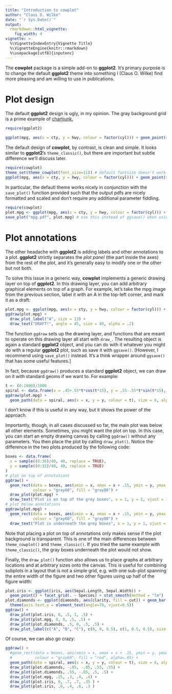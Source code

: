 ```yaml
---
title: "Introduction to cowplot"
author: "Claus O. Wilke"
date: "`r Sys.Date()`"
output:
  rmarkdown::html_vignette:
    fig_width: 4
vignette: >
  %\VignetteIndexEntry{Vignette Title}
  %\VignetteEngine{knitr::rmarkdown}
  %\usepackage[utf8]{inputenc}
---
```

The **cowplot** package is a simple add-on to **ggplot2**. It's primary purpose is to change the default **ggplot2** theme into something I (Claus O. Wilke) find more pleasing and am willing to use in publications.

# Plot design

The default **ggplot2** design is ugly, in my opinion. The gray background grid is a prime example of [chartjunk.](http://en.wikipedia.org/wiki/Chartjunk)
```r
require(ggplot2)
```
```r
ggplot(mpg, aes(x = cty, y = hwy, colour = factor(cyl))) + geom_point(size=2.5)
```

The default design of **cowplot**, by contrast, is clean and simple. It looks similar to **ggplot2**'s `theme_classic()`, but there are important but subtle difference we'll discuss later.
```r
require(cowplot)
theme_set(theme_cowplot(font_size=11)) # default fontsize doesn't work well for online viewing
ggplot(mpg, aes(x = cty, y = hwy, colour = factor(cyl))) + geom_point(size=2.5)
```

In particular, the defautl theme works nicely in conjunction with the `save_plot()` function provided such that the output pdfs are nicely formatted and scaled and don't require any additional parameter fiddling.
```r
require(cowplot)
plot.mpg <- ggplot(mpg, aes(x = cty, y = hwy, colour = factor(cyl))) + geom_point(size=2.5)
save_plot("mpg.pdf", plot.mpg) # use this instead of ggsave() when using cowplot
```

# Plot annotations

The other headache with **ggplot2** is adding labels and other annotations to a plot. **ggplot2** strictly separates the *plot panel* (the part inside the axes) from the rest of the plot, and it's generally easy to modify one or the other but not both.

To solve this issue in a generic way, **cowplot** implements a generic drawing layer on top of **ggplot2**. In this drawing layer, you can add arbitrary graphical elements on top of a graph. For example, let's take the mpg image from the previous section, label it with an A in the top-left corner, and mark it as a draft:
```r
plot.mpg <- ggplot(mpg, aes(x = cty, y = hwy, colour = factor(cyl))) + geom_point(size=2.5)
ggdraw(plot.mpg) + 
  draw_plot_label("A", size = 13) + 
  draw_text("DRAFT!", angle = 45, size = 80, alpha = .2)
```

The function `ggdraw` sets up the drawing layer, and functions that are meant to operate on this drawing layer all start with `draw_`. The resulting object is again a standard **ggplot2** object, and you can do with it whatever you might do with a regular **ggplot2** plot, such as save it with `ggsave()`. [However, I recommend using `save_plot()` instead. It's a think wrapper around `ggsave()` that has some useful features.]

In fact, because `ggdraw()` produces a standard **ggplot2** object, we can draw on it with standard geoms if we want to. For example:
```r
t <- (0:1000)/1000
spiral <- data.frame(x = .45+.55*t*cos(t*15), y = .55-.55*t*sin(t*15), t)
ggdraw(plot.mpg) + 
  geom_path(data = spiral, aes(x = x, y = y, colour = t), size = 6, alpha = .4)
```

I don't know if this is useful in any way, but it shows the power of the approach.

Importantly, though, in all cases discussed so far, the main plot was below all other elements. Sometimes, you might want the plot on top. In this case, you can start an empty drawing canvas by calling `ggdraw()` without any parameters. You then place the plot by calling `draw_plot()`. Notice the difference in the two plots produced by the following code:
```r
boxes <- data.frame(
  x = sample((0:36)/40, 40, replace = TRUE),
  y = sample((0:32)/40, 40, replace = TRUE)
)
# plot on top of annotations
ggdraw() + 
  geom_rect(data = boxes, aes(xmin = x, xmax = x + .15, ymin = y, ymax = y + .15),
            colour = "gray60", fill = "gray80") +
  draw_plot(plot.mpg) +
  draw_text("Plot is on top of the grey boxes", x = 1, y = 1, vjust = 1, hjust = 1, size = 10, fontface = 'bold')
# plot below annotations
ggdraw(plot.mpg) + 
  geom_rect(data = boxes, aes(xmin = x, xmax = x + .15, ymin = y, ymax = y + .15),
            colour = "gray60", fill = "gray80") + 
  draw_text("Plot is underneath the grey boxes", x = 1, y = 1, vjust = 1, hjust = 1, size = 10, fontface = 'bold')
```

Note that placing a plot on top of annotations only makes sense if the plot background is transparent. This is one of the main differences between `theme_cowplot()` and `theme_classic()`. If you tried the same example with `theme_classic()`, the gray boxes underneath the plot would not show.

Finally, the `draw_plot()` function also allows us to place graphs at arbitrary locations and at arbitrary sizes onto the canvas. This is useful for combining subplots in a layout that is not a simple grid, e.g. with one sub-plot spanning the entire width of the figure and two other figures using up half of the figure width:
```r
plot.iris <- ggplot(iris, aes(Sepal.Length, Sepal.Width)) + 
  geom_point() + facet_grid(. ~ Species) + stat_smooth(method = "lm")
plot.diamonds <- ggplot(diamonds, aes(clarity, fill = cut)) + geom_bar() +
  theme(axis.text.x = element_text(angle=70, vjust=0.5))
ggdraw() +
  draw_plot(plot.iris, 0, .5, 1, .5) +
  draw_plot(plot.mpg, 0, 0, .5, .5) +
  draw_plot(plot.diamonds, .5, 0, .5, .5) +
  draw_plot_label(c("A", "B", "C"), c(0, 0, 0.5), c(1, 0.5, 0.5), size = 15)
```

Of course, we can also go crazy:
```r
ggdraw() +
  #geom_rect(data = boxes, aes(xmin = x, xmax = x + .15, ymin = y, ymax = y + .15),
  #          colour = "gray60", fill = "red", alpha=.03) +
  geom_path(data = spiral, aes(x = x, y = y, colour = t), size = 6, alpha = .4) +
  draw_plot(plot.diamonds, -.05, -.05, .55, .55) +
  draw_plot(plot.diamonds, .55, -.05, .5, .5) +
  draw_plot(plot.mpg, .25, .3, .4, .4) +
  draw_plot(plot.iris, 0, .7, .7, .35 ) +
  draw_plot(plot.iris, .6, .4, .6, .3 )
```

